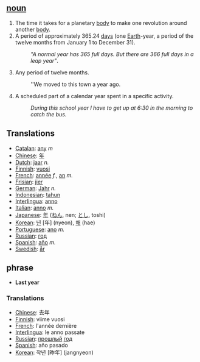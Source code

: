 ==[[noun]]==

# The time it takes for a planetary [[body]] to make one revolution around another [[body]].
# A period of approximately 365.24 [[day]]s (one [[Earth]]-year, a period of  the twelve months from January 1 to December 31).
#:'' "A normal year has 365 full days. But there are 366 full days in a leap year" ''.
#Any period of twelve months. 
#:''We moved to this town a year ago. 
#A scheduled part of a calendar year spent in a specific activity. 
#:''During this school year I have to get up at 6:30 in the morning to catch the bus.''

==Translations==
*[[Catalan]]: [[any]] ''m''
*[[Chinese]]: [[年]]
*[[Dutch]]: [[jaar]] ''n.''
*[[Finnish]]: [[vuosi]]
*[[French]]: [[année]] ''f.'', [[an]] ''m.''
*[[Frisian]]: [[jier]]
*[[German]]: [[Jahr]] ''n.''
*[[Indonesian]]: [[tahun]]
*[[Interlingua]]: [[anno]]
*[[Italian]]: [[anno]] ''m.''
*[[Japanese]]: [[年]] ([[ねん]], nen; [[とし]], toshi)
*[[Korean]]: [[년]] [年] (nyeon), [[해]] (hae)
*[[Portuguese]]: [[ano]] ''m.''
*[[Russian]]: [[год]]
*[[Spanish]]: [[año]] ''m.''
*[[Swedish]]: [[år]]

== phrase ==

*'''Last year'''

===Translations===
*[[Chinese]]: 去年
*[[Finnish]]: viime vuosi
*[[French]]: l'année dernière
*[[Interlingua]]: le anno passate
*[[Russian]]: [[прошлый]] [[год]]
*[[Spanish]]: año pasado
*[[Korean]]: 작년 [昨年] (jangnyeon)